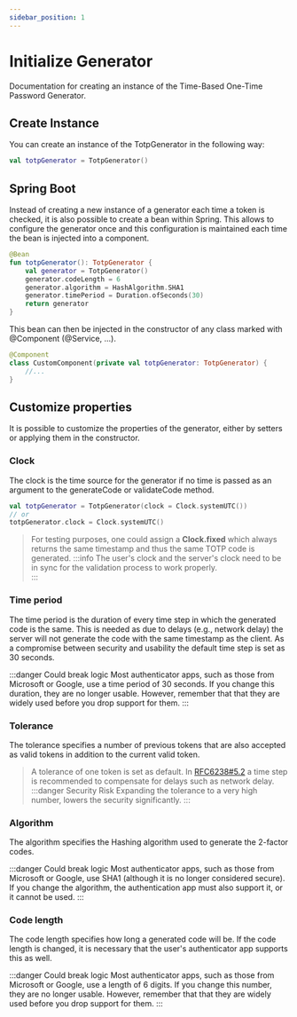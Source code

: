 ```yaml
---
sidebar_position: 1
---
```


# Initialize Generator

Documentation for creating an instance of the Time-Based One-Time Password Generator.

## Create Instance

You can create an instance of the TotpGenerator in the following way:

```kotlin
val totpGenerator = TotpGenerator()
```

## Spring Boot

Instead of creating a new instance of a generator each time a token is checked, it is also possible to create a bean within Spring.
This allows to configure the generator once and this configuration is maintained each time the bean is injected into a component.

```kotlin
@Bean
fun totpGenerator(): TotpGenerator {
    val generator = TotpGenerator()
    generator.codeLength = 6
    generator.algorithm = HashAlgorithm.SHA1
    generator.timePeriod = Duration.ofSeconds(30)
    return generator
}
```

This bean can then be injected in the constructor of any class marked with @Component (@Service, ...).

```kotlin
@Component
class CustomComponent(private val totpGenerator: TotpGenerator) {
	//...
}
```

## Customize properties

It is possible to customize the properties of the generator, either by setters or applying them in the constructor.

### Clock

The clock is the time source for the generator if no time is passed as an argument to the generateCode or validateCode method.

```kotlin
val totpGenerator = TotpGenerator(clock = Clock.systemUTC())
// or
totpGenerator.clock = Clock.systemUTC()
```
> For testing purposes, one could assign a **Clock.fixed** which always returns the same timestamp and thus the same TOTP code is generated.
:::info
The user's clock and the server's clock need to be in sync for the validation process to work properly.<br/>
:::


### Time period

The time period is the duration of every time step in which the generated code is the same. This is needed as due to delays (e.g., network delay) the server will not generate the code with the same timestamp as the client. As a compromise between security and usability the default time step is set as 30 seconds.

:::danger Could break logic
Most authenticator apps, such as those from Microsoft or Google, use a time period of 30 seconds. If you change this duration, they are no longer usable.
However, remember that that they are widely used before you drop support for them.
:::

### Tolerance

The tolerance specifies a number of previous tokens that are also accepted as valid tokens in addition to the current valid token.

> A tolerance of one token is set as default. In [RFC6238#5.2](https://datatracker.ietf.org/doc/html/rfc6238#section-5.2) a time step is recommended to compensate for delays such as network delay.
:::danger Security Risk
Expanding the tolerance to a very high number, lowers the security significantly.
:::

### Algorithm

The algorithm specifies the Hashing algorithm used to generate the 2-factor codes.

:::danger Could break logic
Most authenticator apps, such as those from Microsoft or Google, use SHA1 (although it is no longer considered secure).
If you change the algorithm, the authentication app must also support it, or it cannot be used.
:::

### Code length

The code length specifies how long a generated code will be. If the code length is changed, it is necessary that the user's authenticator app supports this as well.

:::danger Could break logic
Most authenticator apps, such as those from Microsoft or Google, use a length of 6 digits. If you change this number, they are no longer usable.
However, remember that that they are widely used before you drop support for them.
:::